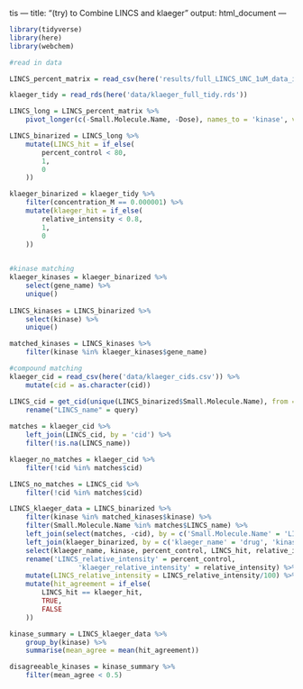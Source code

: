 tis ---
title: "(try) to Combine LINCS and klaeger"
output: html_document
---

```r
library(tidyverse)
library(here)
library(webchem)
```

```r
#read in data

LINCS_percent_matrix = read_csv(here('results/full_LINCS_UNC_1uM_data_imputed.csv'))

klaeger_tidy = read_rds(here('data/klaeger_full_tidy.rds'))

```

```r
LINCS_long = LINCS_percent_matrix %>% 
	pivot_longer(c(-Small.Molecule.Name, -Dose), names_to = 'kinase', values_to = 'percent_control')

LINCS_binarized = LINCS_long %>% 
	mutate(LINCS_hit = if_else(
		percent_control < 80,
		1,
		0
	))

klaeger_binarized = klaeger_tidy %>% 
	filter(concentration_M == 0.000001) %>% 
	mutate(klaeger_hit = if_else(
		relative_intensity < 0.8,
		1,
		0
	))
	
```

```r
#kinase matching
klaeger_kinases = klaeger_binarized %>% 
	select(gene_name) %>%
	unique()
	
LINCS_kinases = LINCS_binarized %>% 
	select(kinase) %>% 
	unique()

matched_kinases = LINCS_kinases %>% 
	filter(kinase %in% klaeger_kinases$gene_name)
```

```r
#compound matching
klaeger_cid = read_csv(here('data/klaeger_cids.csv')) %>% 
	mutate(cid = as.character(cid))

LINCS_cid = get_cid(unique(LINCS_binarized$Small.Molecule.Name), from = "name", domain = "compound", match = "all", verbose = T) %>% 
	rename("LINCS_name" = query)
	
matches = klaeger_cid %>% 
	left_join(LINCS_cid, by = 'cid') %>% 
	filter(!is.na(LINCS_name))

klaeger_no_matches = klaeger_cid %>%
	filter(!cid %in% matches$cid)

LINCS_no_matches = LINCS_cid %>%
	filter(!cid %in% matches$cid)
```

```r
LINCS_klaeger_data = LINCS_binarized %>% 
	filter(kinase %in% matched_kinases$kinase) %>% 
	filter(Small.Molecule.Name %in% matches$LINCS_name) %>% 
	left_join(select(matches, -cid), by = c('Small.Molecule.Name' = 'LINCS_name')) %>% 
	left_join(klaeger_binarized, by = c('klaeger_name' = 'drug', 'kinase' = 'gene_name')) %>% 
	select(klaeger_name, kinase, percent_control, LINCS_hit, relative_intensity, klaeger_hit) %>% 
	rename('LINCS_relative_intensity' = percent_control, 
				 'klaeger_relative_intensity' = relative_intensity) %>%
	mutate(LINCS_relative_intensity = LINCS_relative_intensity/100) %>% 
	mutate(hit_agreement = if_else(
		LINCS_hit == klaeger_hit,
		TRUE,
		FALSE
	))

kinase_summary = LINCS_klaeger_data %>% 
	group_by(kinase) %>% 
	summarise(mean_agree = mean(hit_agreement))

disagreeable_kinases = kinase_summary %>% 
	filter(mean_agree < 0.5)
```

